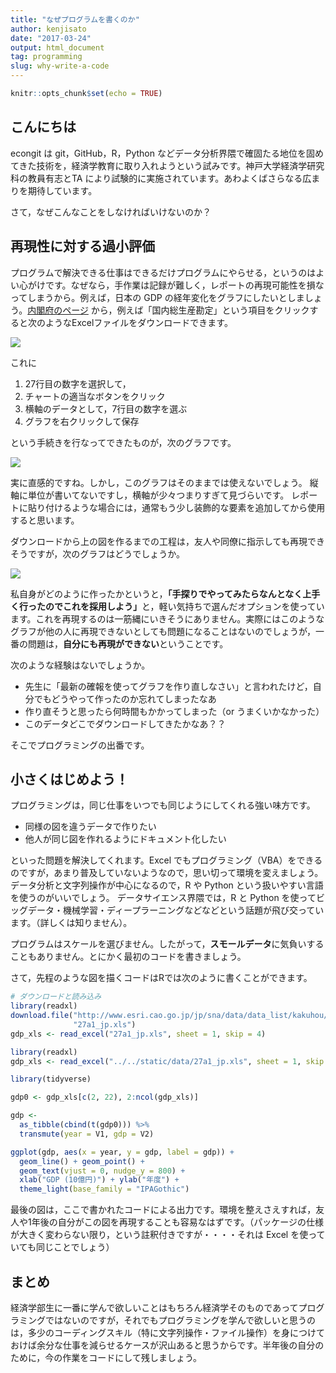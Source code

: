 ```yaml
---
title: "なぜプログラムを書くのか"
author: kenjisato
date: "2017-03-24"
output: html_document
tag: programming
slug: why-write-a-code
---
```


```r
knitr::opts_chunk$set(echo = TRUE)
```

## こんにちは

econgit は git，GitHub，R，Python などデータ分析界隈で確固たる地位を固めてきた技術を，経済学教育に取り入れようという試みです。神戸大学経済学研究科の教員有志とTA により試験的に実施されています。あわよくばさらなる広まりを期待しています。

さて，なぜこんなことをしなければいけないのか？

## 再現性に対する過小評価

プログラムで解決できる仕事はできるだけプログラムにやらせる，というのはよい心がけです。なぜなら，手作業は記録が難しく，レポートの再現可能性を損なってしまうから。例えば，日本の GDP の経年変化をグラフにしたいとしましょう。[内閣府のページ](http://www.esri.cao.go.jp/jp/sna/data/data_list/kakuhou/files/h27/h27_kaku_top.html#c1) から，例えば「国内総生産勘定」という項目をクリックすると次のようなExcelファイルをダウンロードできます。

![](/images/post/2017-03/2017-03-20-gdp.png)

これに

1. 27行目の数字を選択して，
2. チャートの適当なボタンをクリック
3. 横軸のデータとして，7行目の数字を選ぶ
4. グラフを右クリックして保存

という手続きを行なってできたものが，次のグラフです。

![](/images/post/2017-03/2017-03-20-graph.png)


実に直感的ですね。しかし，このグラフはそのままでは使えないでしょう。
縦軸に単位が書いてないですし，横軸が少々つまりすぎて見づらいです。
レポートに貼り付けるような場合には，通常もう少し装飾的な要素を追加してから使用すると思います。

ダウンロードから上の図を作るまでの工程は，友人や同僚に指示しても再現できそうですが，次のグラフはどうでしょうか。

![](/images/post/2017-03/2017-03-20-graph2.png)

私自身がどのように作ったかというと，**「手探りでやってみたらなんとなく上手く行ったのでこれを採用しよう」**と，軽い気持ちで選んだオプションを使っています。これを再現するのは一筋縄にいきそうにありません。実際にはこのようなグラフが他の人に再現できないとしても問題になることはないのでしょうが，一番の問題は，**自分にも再現ができない**ということです。

次のような経験はないでしょうか。

- 先生に「最新の確報を使ってグラフを作り直しなさい」と言われたけど，自分でもどうやって作ったのか忘れてしまったなあ
- 作り直そうと思ったら何時間もかかってしまった（or うまくいかなかった）
- このデータどこでダウンロードしてきたかなあ？？

そこでプログラミングの出番です。

## 小さくはじめよう！

プログラミングは，同じ仕事をいつでも同じようにしてくれる強い味方です。

- 同様の図を違うデータで作りたい
- 他人が同じ図を作れるようにドキュメント化したい

といった問題を解決してくれます。Excel でもプログラミング（VBA）をできるのですが，あまり普及していないようなので，思い切って環境を変えましょう。
データ分析と文字列操作が中心になるので，R や Python という扱いやすい言語を使うのがいいでしょう。
データサイエンス界隈では，R と Python を使ってビッグデータ・機械学習・ディープラーニングなどなどという話題が飛び交っています。（詳しくは知りません）。

プログラムはスケールを選びません。したがって，**スモールデータ**に気負いすることもありません。とにかく最初のコードを書きましょう。

さて，先程のような図を描くコードはRでは次のように書くことができます。

```r
# ダウンロードと読み込み
library(readxl)
download.file("http://www.esri.cao.go.jp/jp/sna/data/data_list/kakuhou/files/h27/tables/27a1_jp.xls",
              "27a1_jp.xls")
gdp_xls <- read_excel("27a1_jp.xls", sheet = 1, skip = 4)
```

```r
library(readxl)
gdp_xls <- read_excel("../../static/data/27a1_jp.xls", sheet = 1, skip = 4) 
```

```r
library(tidyverse)

gdp0 <- gdp_xls[c(2, 22), 2:ncol(gdp_xls)]

gdp <-
  as_tibble(cbind(t(gdp0))) %>%
  transmute(year = V1, gdp = V2)

ggplot(gdp, aes(x = year, y = gdp, label = gdp)) +
  geom_line() + geom_point() + 
  geom_text(vjust = 0, nudge_y = 800) + 
  xlab("GDP (10億円)") + ylab("年度") + 
  theme_light(base_family = "IPAGothic")
```


最後の図は，ここで書かれたコードによる出力です。環境を整えさえすれば，友人や1年後の自分がこの図を再現することも容易なはずです。（パッケージの仕様が大きく変わらない限り，という註釈付きですが・・・・それは Excel を使っていても同じことでしょう）

## まとめ

経済学部生に一番に学んで欲しいことはもちろん経済学そのものであってプログラミングではないのですが，それでもプログラミングを学んで欲しいと思うのは，多少のコーディングスキル（特に文字列操作・ファイル操作）を身につけておけば余分な仕事を減らせるケースが沢山あると思うからです。半年後の自分のために，今の作業をコードにして残しましょう。






